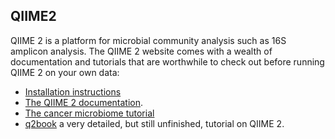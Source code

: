 ## QIIME2

QIIME 2 is a platform for microbial community analysis such as 16S amplicon analysis. The QIIME 2 website comes with a wealth of documentation and tutorials that are worthwhile to check out before running QIIME 2 on your own data:

- [Installation instructions](https://docs.qiime2.org/2023.7/install/native/)
- [The QIIME 2 documentation](https://docs.qiime2.org/2023.7/). 
- [The cancer microbiome tutorial](cancer-microbiome-intervention-tutorial)
- [q2book](https://gregcaporaso.github.io/q2book/front-matter/preface.html) a very detailed, but still unfinished, tutorial on QIIME 2.

